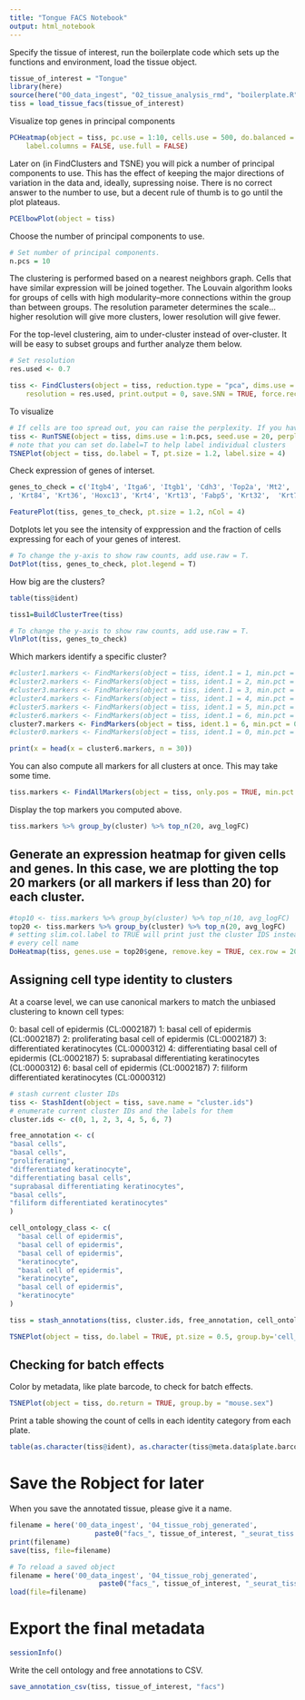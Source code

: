 ```yaml
---
title: "Tongue FACS Notebook"
output: html_notebook
---
```


Specify the tissue of interest, run the boilerplate code which sets up the functions and environment, load the tissue object.

```r
tissue_of_interest = "Tongue"
library(here)
source(here("00_data_ingest", "02_tissue_analysis_rmd", "boilerplate.R"))
tiss = load_tissue_facs(tissue_of_interest)
```

Visualize top genes in principal components

```r
PCHeatmap(object = tiss, pc.use = 1:10, cells.use = 500, do.balanced = TRUE, 
    label.columns = FALSE, use.full = FALSE)
```

Later on (in FindClusters and TSNE) you will pick a number of principal components to use. This has the effect of keeping the major directions of variation in the data and, ideally, supressing noise. There is no correct answer to the number to use, but a decent rule of thumb is to go until the plot plateaus.

```r
PCElbowPlot(object = tiss)
```

Choose the number of principal components to use.
```r
# Set number of principal components. 
n.pcs = 10
```


The clustering is performed based on a nearest neighbors graph. Cells that have similar expression will be joined together. The Louvain algorithm looks for groups of cells with high modularity--more connections within the group than between groups. The resolution parameter determines the scale...higher resolution will give more clusters, lower resolution will give fewer.

For the top-level clustering, aim to under-cluster instead of over-cluster. It will be easy to subset groups and further analyze them below.

```r
# Set resolution 
res.used <- 0.7

tiss <- FindClusters(object = tiss, reduction.type = "pca", dims.use = 1:n.pcs, 
    resolution = res.used, print.output = 0, save.SNN = TRUE, force.recalc = TRUE)
```

To visualize 
```r
# If cells are too spread out, you can raise the perplexity. If you have few cells, try a lower perplexity (but never less than 10).
tiss <- RunTSNE(object = tiss, dims.use = 1:n.pcs, seed.use = 20, perplexity=30)
# note that you can set do.label=T to help label individual clusters
TSNEPlot(object = tiss, do.label = T, pt.size = 1.2, label.size = 4)

```


Check expression of genes of interset.

```r
genes_to_check = c('Itgb4', 'Itga6', 'Itgb1', 'Cdh3', 'Top2a', 'Mt2', 'Krt15', 'Krt5', 'Krt14', 'Sbsn', 'Krt10','Klf4'
, 'Krt84', 'Krt36', 'Hoxc13', 'Krt4', 'Krt13', 'Fabp5', 'Krt32',  'Krt78', 'Vim', 'Hhip', 'Ptch1', 'Gli1','Dsc1', 'Dcn', 'Runx2', 'Sox2', 'Pax9')

FeaturePlot(tiss, genes_to_check, pt.size = 1.2, nCol = 4)
```

Dotplots let you see the intensity of exppression and the fraction of cells expressing for each of your genes of interest.

```r
# To change the y-axis to show raw counts, add use.raw = T.
DotPlot(tiss, genes_to_check, plot.legend = T)
```

How big are the clusters?
```r
table(tiss@ident)
```

```r
tiss1=BuildClusterTree(tiss)
```

```r
# To change the y-axis to show raw counts, add use.raw = T.
VlnPlot(tiss, genes_to_check)
```

Which markers identify a specific cluster?

```r
#cluster1.markers <- FindMarkers(object = tiss, ident.1 = 1, min.pct = 0.25, only.pos = TRUE, thresh.use = 0.25)
#cluster2.markers <- FindMarkers(object = tiss, ident.1 = 2, min.pct = 0.25, only.pos = TRUE, thresh.use = 0.25)
#cluster3.markers <- FindMarkers(object = tiss, ident.1 = 3, min.pct = 0.25, only.pos = TRUE, thresh.use = 0.25)
#cluster4.markers <- FindMarkers(object = tiss, ident.1 = 4, min.pct = 0.25, only.pos = TRUE, thresh.use = 0.25)
#cluster5.markers <- FindMarkers(object = tiss, ident.1 = 5, min.pct = 0.25, only.pos = TRUE, thresh.use = 0.25)
#cluster6.markers <- FindMarkers(object = tiss, ident.1 = 6, min.pct = 0.25, only.pos = TRUE, thresh.use = 0.25)
cluster7.markers <- FindMarkers(object = tiss, ident.1 = 6, min.pct = 0.25, only.pos = TRUE, thresh.use = 0.25)
#cluster0.markers <- FindMarkers(object = tiss, ident.1 = 0, min.pct = 0.25, only.pos = TRUE, thresh.use = 0.25)
```

```r
print(x = head(x = cluster6.markers, n = 30))
```

You can also compute all markers for all clusters at once. This may take some time.
```r
tiss.markers <- FindAllMarkers(object = tiss, only.pos = TRUE, min.pct = 0.25, thresh.use = 0.25)
```


Display the top markers you computed above.
```r
tiss.markers %>% group_by(cluster) %>% top_n(20, avg_logFC)
```

## Generate an expression heatmap for given cells and genes. In this case, we are plotting the top 20 markers (or all markers if less than 20) for each cluster.

```r
#top10 <- tiss.markers %>% group_by(cluster) %>% top_n(10, avg_logFC)
top20 <- tiss.markers %>% group_by(cluster) %>% top_n(20, avg_logFC)
# setting slim.col.label to TRUE will print just the cluster IDS instead of
# every cell name
DoHeatmap(tiss, genes.use = top20$gene, remove.key = TRUE, cex.row = 20, group.cex = 20 )
```
## Assigning cell type identity to clusters

At a coarse level, we can use canonical markers to match the unbiased clustering to known cell types:

0: basal cell of epidermis (CL:0002187)
1: basal cell of epidermis (CL:0002187)
2: proliferating basal cell of epidermis (CL:0002187)
3: differentiated keratinocytes (CL:0000312)
4: differentiating basal cell of epidermis (CL:0002187)
5: suprabasal differentiating keratinocytes  (CL:0000312)
6: basal cell of epidermis (CL:0002187)
7: filiform differentiated keratinocytes (CL:0000312)

```r
# stash current cluster IDs
tiss <- StashIdent(object = tiss, save.name = "cluster.ids")
# enumerate current cluster IDs and the labels for them
cluster.ids <- c(0, 1, 2, 3, 4, 5, 6, 7)

free_annotation <- c(
"basal cells", 
"basal cells", 
"proliferating", 
"differentiated keratinocyte", 
"differentiating basal cells", 
"suprabasal differentiating keratinocytes", 
"basal cells",
"filiform differentiated keratinocytes" 
)

cell_ontology_class <- c(
  "basal cell of epidermis", 
  "basal cell of epidermis", 
  "basal cell of epidermis", 
  "keratinocyte",
  "basal cell of epidermis",
  "keratinocyte",
  "basal cell of epidermis",
  "keratinocyte"
)

tiss = stash_annotations(tiss, cluster.ids, free_annotation, cell_ontology_class)

TSNEPlot(object = tiss, do.label = TRUE, pt.size = 0.5, group.by='cell_ontology_class')

```


## Checking for batch effects


Color by metadata, like plate barcode, to check for batch effects.
```r
TSNEPlot(object = tiss, do.return = TRUE, group.by = "mouse.sex")
```

Print a table showing the count of cells in each identity category from each plate.

```r
table(as.character(tiss@ident), as.character(tiss@meta.data$plate.barcode))
```



# Save the Robject for later
When you save the annotated tissue, please give it a name.

```r
filename = here('00_data_ingest', '04_tissue_robj_generated', 
                     paste0("facs_", tissue_of_interest, "_seurat_tiss.Robj"))
print(filename)
save(tiss, file=filename)
```

```r
# To reload a saved object
filename = here('00_data_ingest', '04_tissue_robj_generated', 
                      paste0("facs_", tissue_of_interest, "_seurat_tiss.Robj"))
load(file=filename)
```



# Export the final metadata


```r
sessionInfo()
```


Write the cell ontology and free annotations to CSV.

```r
save_annotation_csv(tiss, tissue_of_interest, "facs")
```
